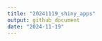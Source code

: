 ```yaml
---
title: "20241119_shiny_apps"
output: github_document
date: "2024-11-19"
---
```


```r

```

